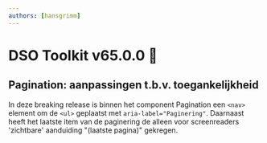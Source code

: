 ```yaml
---
authors: [hansgrimm]
---
```


# DSO Toolkit v65.0.0 🤖

## Pagination: aanpassingen t.b.v. toegankelijkheid

In deze breaking release is binnen het component Pagination een `<nav>` element om de `<ul>` geplaatst met `aria-label="Paginering"`. Daarnaast heeft het laatste item van de paginering de alleen voor screenreaders 'zichtbare' aanduiding "(laatste pagina)" gekregen.
